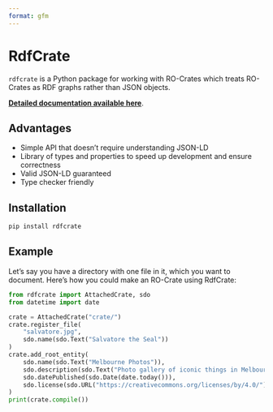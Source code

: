 ```yaml
---
format: gfm
---
```

# RdfCrate

`rdfcrate` is a Python package for working with RO-Crates which treats RO-Crates as RDF graphs rather than JSON objects.

**[Detailed documentation available here](https://wehi-soda-hub.github.io/RdfCrate/)**.

## Advantages

* Simple API that doesn't require understanding JSON-LD
* Library of types and properties to speed up development and ensure correctness
* Valid JSON-LD guaranteed
* Type checker friendly

## Installation

```bash
pip install rdfcrate
```

## Example

Let's say you have a directory with one file in it, which you want to document.
Here's how you could make an RO-Crate using RdfCrate:

```python
from rdfcrate import AttachedCrate, sdo
from datetime import date

crate = AttachedCrate("crate/")
crate.register_file(
    "salvatore.jpg", 
    sdo.name(sdo.Text("Salvatore the Seal"))
)
crate.add_root_entity(
    sdo.name(sdo.Text("Melbourne Photos")),
    sdo.description(sdo.Text("Photo gallery of iconic things in Melbourne")),
    sdo.datePublished(sdo.Date(date.today())),
    sdo.license(sdo.URL("https://creativecommons.org/licenses/by/4.0/"))
)
print(crate.compile())
```
